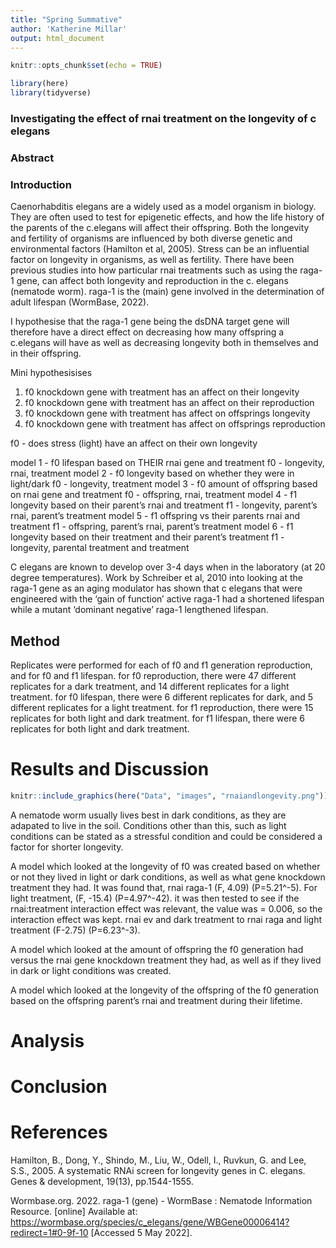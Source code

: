 ```yaml
---
title: "Spring Summative"
author: 'Katherine Millar' 
output: html_document
---
```


```r
knitr::opts_chunk$set(echo = TRUE)
```

```r
library(here)
library(tidyverse)
```
### Investigating the effect of rnai treatment on the longevity of c elegans 

### Abstract 

### Introduction
 
Caenorhabditis elegans are a widely used as a model organism in biology. They are often used to test for epigenetic effects, and how the life history of the parents of the c.elegans will affect their offspring. Both the longevity and fertility of organisms are influenced by both diverse genetic and environmental factors (Hamilton et al, 2005). 
Stress can be an influential factor on longevity in organisms, as well as fertility. There have been previous studies into how particular rnai treatments such as using the raga-1 gene, can affect both longevity and reproduction in the c. elegans  (nematode worm). 
raga-1 is the (main) gene involved in the determination of adult lifespan  (WormBase, 2022).  


 
I hypothesise that the raga-1 gene being the dsDNA target gene will therefore have a direct effect on decreasing how many offspring a c.elegans will have as well as decreasing longevity both in themselves and in their offspring. 

Mini hypothesisises 

1. f0 knockdown gene with treatment has an affect on their longevity 
2. f0 knockdown gene with treatment has an affect on their reproduction
3. f0 knockdown gene with treatment has affect on offsprings longevity 
4. f0 knockdown gene with treatment has affect on offsprings reproduction 

f0 - does stress (light) have an affect on their own longevity 

 model 1 - f0 lifespan based on THEIR rnai gene and treatment 
f0 - longevity, rnai, treatment 
 model 2 - f0 longevity based on whether they were in light/dark
f0 - longevity, treatment
 model 3 - f0 amount of offspring based on rnai gene and treatment 
f0 - offspring, rnai, treatment
 model 4 - f1 longevity based on their parent's rnai and treatment
f1 - longevity, parent's rnai, parent's treatment
 model 5 - f1 offspring vs their parents rnai and treatment 
f1 - offspring, parent's rnai, parent's treatment
 model 6 - f1 longevity based on their treatment and their parent's treatment 
f1 - longevity, parental treatment and treatment  






C elegans are known to develop over 3-4 days when in the laboratory (at 20 degree temperatures). 
Work by Schreiber et al, 2010 into looking at the raga-1 gene as an aging modulator has shown that c elegans that were engineered with  the ‘gain of function’ active raga-1 had a shortened lifespan while a mutant ‘dominant negative’ raga-1 lengthened lifespan. 


## Method

Replicates were performed for each of f0 and f1 generation reproduction, and for f0 and f1 lifespan. 
for f0 reproduction, there were 47 different replicates for a dark treatment, and 14 different replicates for a light treatment. 
for f0 lifespan, there were 6 different replicates for dark, and 5 different replicates for a light treatment. 
for f1 reproduction, there were 15 replicates for both light and dark treatment. 
for f1 lifespan, there were 6 replicates for both light and dark treatment. 

# Results and Discussion
```r
knitr::include_graphics(here("Data", "images", "rnaiandlongevity.png"))
```

A nematode worm usually lives best in dark conditions, as they are adapated to live in the soil. Conditions other than this, such as light conditions can be stated as a stressful condition and could be considered a factor for shorter longevity. 

A model which looked at the longevity of f0 was created based on whether or not they lived in light or dark conditions, as well as what gene knockdown treatment they had.
It was found that, rnai raga-1 (F, 4.09) (P=5.21^-5). 
For light treatment, (F, -15.4) (P=4.97^-42). it was then tested to see if the rnai:treatment interaction effect was relevant, the value was = 0.006, so the interaction effect was kept. rnai ev and dark treatment to rnai raga and light treatment (F-2.75) (P=6.23^-3). 


A model which looked at the amount of offspring the f0 generation had versus the rnai gene knockdown treatment they had, as well as if they lived in dark or light conditions was created. 

A model which looked at the longevity of the offspring of the f0 generation based on the offspring parent's rnai and treatment during their lifetime. 


# Analysis 

# Conclusion 

# References 

Hamilton, B., Dong, Y., Shindo, M., Liu, W., Odell, I., Ruvkun, G. and Lee, S.S., 2005. A systematic RNAi screen for longevity genes in C. elegans. Genes & development, 19(13), pp.1544-1555.

 Wormbase.org. 2022. raga-1 (gene) - WormBase : Nematode Information Resource. [online] Available at: <https://wormbase.org/species/c_elegans/gene/WBGene00006414?redirect=1#0-9f-10> [Accessed 5 May 2022].



```r

```

